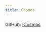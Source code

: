 ```yaml
---
title: Cosmos
---
```


GitHub: [ICosmos](https://github.com/initia-labs/initia-evm-contracts/blob/main/src/interfaces/ICosmos.sol)